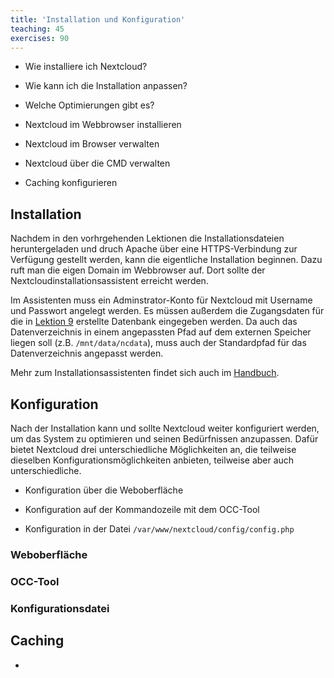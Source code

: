 ```yaml
---
title: 'Installation und Konfiguration'
teaching: 45
exercises: 90
---
```


:::::::::::::::::::::::::::::::::::::: questions 

- Wie installiere ich Nextcloud?

- Wie kann ich die Installation anpassen?

- Welche Optimierungen gibt es?

::::::::::::::::::::::::::::::::::::::::::::::::

::::::::::::::::::::::::::::::::::::: objectives

- Nextcloud im Webbrowser installieren

- Nextcloud im Browser verwalten

- Nextcloud über die CMD verwalten

- Caching konfigurieren

::::::::::::::::::::::::::::::::::::::::::::::::

## Installation

Nachdem in den vorhrgehenden Lektionen die Installationsdateien heruntergeladen und druch Apache über eine HTTPS-Verbindung zur Verfügung gestellt werden, kann die eigentliche Installation beginnen. Dazu ruft man die eigen Domain im Webbrowser auf. Dort sollte der Nextcloudinstallationsassistent erreicht werden.

Im Assistenten muss ein Adminstrator-Konto für Nextcloud mit Username und Passwort angelegt werden. Es müssen außerdem die Zugangsdaten für die in [Lektion 9](09-installationsvorbereitung.Rmd) erstellte Datenbank eingegeben werden. Da auch das Datenverzeichnis in einem angepassten Pfad auf dem externen Speicher liegen soll (z.B. `/mnt/data/ncdata`), muss auch der Standardpfad für das Datenverzeichnis angepasst werden.

Mehr zum Installationsassistenten findet sich auch im [Handbuch](https://docs.nextcloud.com/server/stable/admin_manual/installation/installation_wizard.html).

## Konfiguration

Nach der Installation kann und sollte Nextcloud weiter konfiguriert werden, um das System zu optimieren und seinen Bedürfnissen anzupassen. Dafür bietet Nextcloud drei unterschiedliche Möglichkeiten an, die teilweise dieselben Konfigurationsmöglichkeiten anbieten, teilweise aber auch unterschiedliche.

- Konfiguration über die Weboberfläche

- Konfiguration auf der Kommandozeile mit dem OCC-Tool

- Konfiguration in der Datei `/var/www/nextcloud/config/config.php`

### Weboberfläche

### OCC-Tool

### Konfigurationsdatei

## Caching
::::::::::::::::::::::::::::::::::::: keypoints 

- 

::::::::::::::::::::::::::::::::::::::::::::::::

